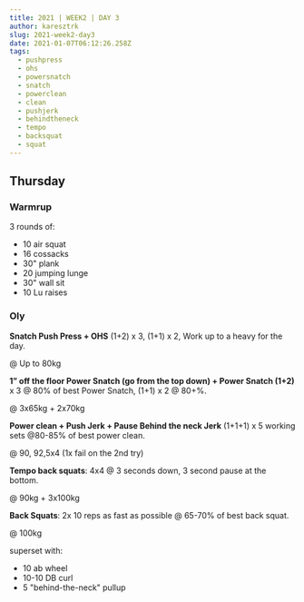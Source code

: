 ```yaml
---
title: 2021 | WEEK2 | DAY 3
author: karesztrk
slug: 2021-week2-day3
date: 2021-01-07T06:12:26.258Z
tags:
  - pushpress
  - ohs
  - powersnatch
  - snatch
  - powerclean
  - clean
  - pushjerk
  - behindtheneck
  - tempo
  - backsquat
  - squat
---
```


## Thursday

### Warmrup

3 rounds of:

- 10 air squat
- 16 cossacks
- 30" plank
- 20 jumping lunge
- 30" wall sit
- 10 Lu raises

### Oly

**Snatch Push Press + OHS** (1+2) x 3, (1+1) x 2, Work up to a heavy for the day.

@ Up to 80kg

**1” off the floor Power Snatch (go from the top down) + Power Snatch (1+2)** x 3 @ 80% of best Power Snatch, (1+1) x 2 @ 80+%.

@ 3x65kg + 2x70kg

**Power clean + Push Jerk + Pause Behind the neck Jerk** (1+1+1) x 5 working sets @80-85% of best power clean.

@ 90, 92,5x4 (1x fail on the 2nd try)

**Tempo back squats**: 4x4 @ 3 seconds down, 3 second pause at the bottom.

@ 90kg + 3x100kg

**Back Squats**: 2x 10 reps as fast as possible @ 65-70% of best back squat.

@ 100kg

superset with:

- 10 ab wheel
- 10-10 DB curl
- 5 "behind-the-neck" pullup
